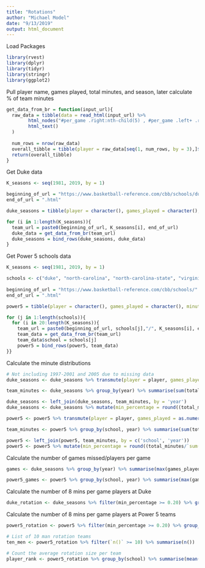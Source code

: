 ```yaml
---
title: "Rotations"
author: "Michael Model"
date: "9/13/2019"
output: html_document
---
```

Load Packages
```r
library(rvest)
library(dplyr)
library(tidyr)
library(stringr)
library(ggplot2)
```
Pull player name, games played, total minutes, and season, later calculate % of team minutes
```r
get_data_from_br = function(input_url){
  raw_data = tibble(data = read_html(input_url) %>%
        html_nodes("#per_game .right:nth-child(5) , #per_game .left+ .right , #per_game .left") %>%
        html_text()
  )
  
  num_rows = nrow(raw_data)
  overall_tibble = tibble(player = raw_data[seq(1, num_rows, by = 3),]$data, games_played = raw_data[seq(2, num_rows, by = 3),]$data, minutes_per_game = raw_data[seq(3, num_rows, by = 3),]$data, year = str_match(input_url, "\\d+")[,1], school = str_match(input_url, "(?<=/schools/)\\w+")) 
  return(overall_tibble)
}
```

Get Duke data
```r
K_seasons <- seq(1981, 2019, by = 1)

beginning_of_url = "https://www.basketball-reference.com/cbb/schools/duke/"
end_of_url = ".html"

duke_seasons = tibble(player = character(), games_played = character(), minutes_per_game = character(), year = character())

for (i in 1:length(K_seasons)){
  team_url = paste0(beginning_of_url, K_seasons[i], end_of_url)
  duke_data = get_data_from_br(team_url)
  duke_seasons = bind_rows(duke_seasons, duke_data)
}
```

Get Power 5 schools data
```r
K_seasons <- seq(1981, 2019, by = 1)

schools <- c("duke", "north-carolina", "north-carolina-state", "virginia", "wake-forest", "clemson", "georgia-tech", "florida-state", "miami-fl", "virginia-tech", "boston-college","notre-dame", "syracuse", "louisville", "pittsburgh", "kansas", "texas","oklahoma", "oklahoma-state", "iowa-state", "kansas-state", "baylor", "texas-tech", "missouri", "texas-am","nebraska", "colorado", "west-virginia", "texas-christian", "indiana", "purdue", "illinois", "ohio-state", "iowa", "minnesota", "michigan", "wisconsin", "michigan-state", "northwestern", "penn-state", "maryland", "rutgers", "ucla", "washington", "california", "oregon", "oregon-state", "stanford", "southern-california", "washington-state", "arizona","arizona-state", "utah", "kentucky", "alabama", "tennessee", "vanderbilt", "florida", "louisiana-state", "mississippi-state", "auburn", "georgia", "mississippi", "arkansas", "south-carolina")
  
beginning_of_url = "https://www.basketball-reference.com/cbb/schools/"
end_of_url = ".html"

power5 = tibble(player = character(), games_played = character(), minutes_per_game = character(), year = character(), school = character())

for (j in 1:length(schools)){
  for (i in 20:length(K_seasons)){
    team_url = paste0(beginning_of_url, schools[j],"/", K_seasons[i], end_of_url)
    team_data = get_data_from_br(team_url)
    team_data$school = schools[j]
    power5 = bind_rows(power5, team_data)
}}
```
Calculate the minute distributions
```r
# Not including 1997-2001 and 2005 due to missing data
duke_seasons <- duke_seasons %>% transmute(player = player, games_played = as.numeric(games_played), minutes_per_game = as.numeric(minutes_per_game), year = year, total_minutes = games_played * minutes_per_game)

team_minutes <- duke_seasons %>% group_by(year) %>% summarise(sum(total_minutes)) 

duke_seasons <- left_join(duke_seasons, team_minutes, by = 'year')
duke_seasons <- duke_seasons %>% mutate(min_percentage = round((total_minutes/`sum(total_minutes)`)*5,2)) %>% na.omit()
```

```r
power5 <- power5 %>% transmute(player = player, games_played = as.numeric(games_played), minutes_per_game = as.numeric(minutes_per_game), year = year, school = school, total_minutes = games_played * minutes_per_game)

team_minutes <- power5 %>% group_by(school, year) %>% summarise(sum(total_minutes)) 

power5 <- left_join(power5, team_minutes, by = c('school', 'year'))
power5 <- power5 %>% mutate(min_percentage = round((total_minutes/`sum(total_minutes)`)*5,2)) %>% na.omit()
```

Calculate the number of games missed/players per game
```r
games <- duke_seasons %>% group_by(year) %>% summarise(max(games_played), sum(games_played), sum(games_played)/max(games_played))
```

```r
power5_games <- power5 %>% group_by(school, year) %>% summarise(max(games_played), sum(games_played), sum(games_played)/max(games_played))
```

Calculate the number of 8 mins per game players at Duke
```r
duke_rotation <- duke_seasons %>% filter(min_percentage >= 0.20) %>% group_by(year) %>% summarise(n())
```

Calculate the number of 8 mins per game players at Power 5 teams
```r
power5_rotation <- power5 %>% filter(min_percentage >= 0.20) %>% group_by(school, year) %>% summarise(n())

# List of 10 man rotation teams
ten_men <- power5_rotation %>% filter(`n()` >= 10) %>% summarise(n())

# Count the average rotation size per team
player_rank <- power5_rotation %>% group_by(school) %>% summarise(mean(`n()`),n())
```
